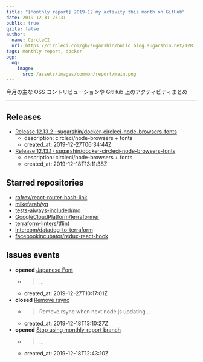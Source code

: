 ```yaml
---
title: "[Monthly report] 2019-12 my activity this month on GitHub"
date: 2019-12-31 23:31
public: true
qiita: false
author:
  name: CircleCI
  url: https://circleci.com/gh/sugarshin/build.blog.sugarshin.net/128
tags: monthly report, docker
ogp:
  og:
    image:
      src: /assets/images/common/report/main.png
---
```


今月の主な OSS コントリビューションや GitHub 上のアクティビティまとめ

***

## Releases

- [Release 12.13.2 · sugarshin/docker-circleci-node-browsers-fonts](https://github.com/sugarshin/docker-circleci-node-browsers-fonts/releases/tag/12.13.2)
  - description: circleci/node-browsers + fonts
  - created_at: 2019-12-27T06:34:44Z
- [Release 12.13.1 · sugarshin/docker-circleci-node-browsers-fonts](https://github.com/sugarshin/docker-circleci-node-browsers-fonts/releases/tag/12.13.1)
  - description: circleci/node-browsers + fonts
  - created_at: 2019-12-18T13:11:38Z

## Starred repositories

- [rafrex/react-router-hash-link](https://github.com/rafrex/react-router-hash-link)
- [mikefarah/yq](https://github.com/mikefarah/yq)
- [tests-always-included/mo](https://github.com/tests-always-included/mo)
- [GoogleCloudPlatform/terraformer](https://github.com/GoogleCloudPlatform/terraformer)
- [terraform-linters/tflint](https://github.com/terraform-linters/tflint)
- [intercom/datadog-to-terraform](https://github.com/intercom/datadog-to-terraform)
- [facebookincubator/redux-react-hook](https://github.com/facebookincubator/redux-react-hook)

## Issues events

- **opened** [Japanese Font](https://github.com/sugarshin/slides/issues/35)
  - > ...
  - created_at: 2019-12-27T10:17:01Z
- **closed** [Remove rsync](https://github.com/sugarshin/docker-circleci-node-browsers-fonts/issues/3)
  - > Remove rsync when next node.js updating...
  - created_at: 2019-12-18T13:10:27Z
- **opened** [Stop using monthly-report branch](https://github.com/sugarshin/build.blog.sugarshin.net/issues/25)
  - > ...
  - created_at: 2019-12-18T12:43:10Z
